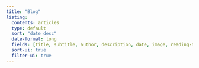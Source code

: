```yaml
---
title: "Blog"
listing: 
  contents: articles
  type: default
  sort: "date desc"
  date-format: long
  fields: [title, subtitle, author, description, date, image, reading-time]
  sort-ui: true
  filter-ui: true
---
```


